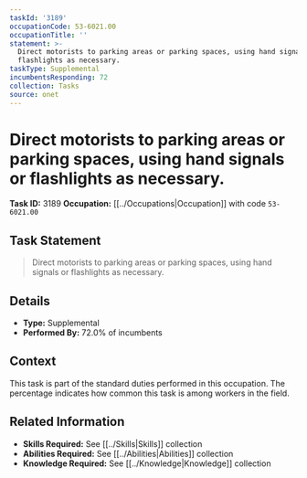 ```yaml
---
taskId: '3189'
occupationCode: 53-6021.00
occupationTitle: ''
statement: >-
  Direct motorists to parking areas or parking spaces, using hand signals or
  flashlights as necessary.
taskType: Supplemental
incumbentsResponding: 72
collection: Tasks
source: onet
---
```

# Direct motorists to parking areas or parking spaces, using hand signals or flashlights as necessary.

**Task ID:** 3189
**Occupation:** [[../Occupations|Occupation]] with code `53-6021.00`

## Task Statement

> Direct motorists to parking areas or parking spaces, using hand signals or flashlights as necessary.

## Details

- **Type:** Supplemental
- **Performed By:** 72.0% of incumbents

## Context

This task is part of the standard duties performed in this occupation. The percentage indicates how common this task is among workers in the field.

## Related Information

- **Skills Required:** See [[../Skills|Skills]] collection
- **Abilities Required:** See [[../Abilities|Abilities]] collection
- **Knowledge Required:** See [[../Knowledge|Knowledge]] collection
